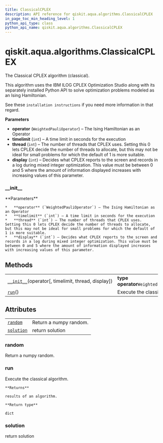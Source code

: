 ```yaml
---
title: ClassicalCPLEX
description: API reference for qiskit.aqua.algorithms.ClassicalCPLEX
in_page_toc_min_heading_level: 1
python_api_type: class
python_api_name: qiskit.aqua.algorithms.ClassicalCPLEX
---
```


<span id="qiskit-aqua-algorithms-classicalcplex" />

# qiskit.aqua.algorithms.ClassicalCPLEX

<Class id="qiskit.aqua.algorithms.ClassicalCPLEX" isDedicatedPage={true} github="https://github.com/qiskit-community/qiskit-aqua/tree/stable/0.8/qiskit/aqua/algorithms/minimum_eigen_solvers/cplex/classical_cplex.py" signature="ClassicalCPLEX(operator, timelimit=600, thread=1, display=2)">
  The Classical CPLEX algorithm (classical).

  This algorithm uses the IBM ILOG CPLEX Optimization Studio along with its separately installed Python API to solve optimization problems modeled as an Ising Hamiltonian.

  See these `installation instructions` if you need more information in that regard.

  **Parameters**

  *   **operator** (`WeightedPauliOperator`) – The Ising Hamiltonian as an Operator
  *   **timelimit** (`int`) – A time limit in seconds for the execution
  *   **thread** (`int`) – The number of threads that CPLEX uses. Setting this 0 lets CPLEX decide the number of threads to allocate, but this may not be ideal for small problems for which the default of 1 is more suitable.
  *   **display** (`int`) – Decides what CPLEX reports to the screen and records in a log during mixed integer optimization. This value must be between 0 and 5 where the amount of information displayed increases with increasing values of this parameter.

  ### \_\_init\_\_

  <Function id="qiskit.aqua.algorithms.ClassicalCPLEX.__init__" name="__init__" signature="__init__(operator, timelimit=600, thread=1, display=2)">
    **Parameters**

    *   **operator** (`WeightedPauliOperator`) – The Ising Hamiltonian as an Operator
    *   **timelimit** (`int`) – A time limit in seconds for the execution
    *   **thread** (`int`) – The number of threads that CPLEX uses. Setting this 0 lets CPLEX decide the number of threads to allocate, but this may not be ideal for small problems for which the default of 1 is more suitable.
    *   **display** (`int`) – Decides what CPLEX reports to the screen and records in a log during mixed integer optimization. This value must be between 0 and 5 where the amount of information displayed increases with increasing values of this parameter.
  </Function>

  ## Methods

  |                                                                                                                                                         |                                          |
  | ------------------------------------------------------------------------------------------------------------------------------------------------------- | ---------------------------------------- |
  | [`__init__`](#qiskit.aqua.algorithms.ClassicalCPLEX.__init__ "qiskit.aqua.algorithms.ClassicalCPLEX.__init__")(operator\[, timelimit, thread, display]) | **type operator**`WeightedPauliOperator` |
  | [`run`](#qiskit.aqua.algorithms.ClassicalCPLEX.run "qiskit.aqua.algorithms.ClassicalCPLEX.run")()                                                       | Execute the classical algorithm.         |

  ## Attributes

  |                                                                                                                |                        |
  | -------------------------------------------------------------------------------------------------------------- | ---------------------- |
  | [`random`](#qiskit.aqua.algorithms.ClassicalCPLEX.random "qiskit.aqua.algorithms.ClassicalCPLEX.random")       | Return a numpy random. |
  | [`solution`](#qiskit.aqua.algorithms.ClassicalCPLEX.solution "qiskit.aqua.algorithms.ClassicalCPLEX.solution") | return solution        |

  ### random

  <Function id="qiskit.aqua.algorithms.ClassicalCPLEX.random" name="random" signature="property random">
    Return a numpy random.
  </Function>

  ### run

  <Function id="qiskit.aqua.algorithms.ClassicalCPLEX.run" name="run" signature="run()">
    Execute the classical algorithm.

    **Returns**

    results of an algorithm.

    **Return type**

    dict
  </Function>

  ### solution

  <Function id="qiskit.aqua.algorithms.ClassicalCPLEX.solution" name="solution" signature="property solution">
    return solution
  </Function>
</Class>

